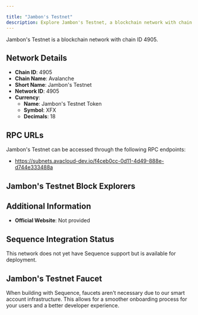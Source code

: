 ```yaml
---

title: "Jambon's Testnet"
description: Explore Jambon's Testnet, a blockchain network with chain ID 4905. Learn about its native currency, Jambon's Testnet Token, and how to interact with the network.
---
```




Jambon's Testnet is a blockchain network with chain ID 4905.

## Network Details

- **Chain ID**: 4905
- **Chain Name**: Avalanche
- **Short Name**: Jambon's Testnet
- **Network ID**: 4905
- **Currency**: 
  - **Name**: Jambon's Testnet Token
  - **Symbol**: XFX
  - **Decimals**: 18

## RPC URLs

Jambon's Testnet can be accessed through the following RPC endpoints:

- https://subnets.avacloud-dev.io/f4ceb0cc-0d11-4d49-888e-d744e333488a

## Jambon's Testnet Block Explorers



## Additional Information

- **Official Website**: Not provided

## Sequence Integration Status

This network does not yet have Sequence support but is available for deployment.

## Jambon's Testnet Faucet

When building with Sequence, faucets aren't necessary due to our smart account infrastructure. This allows for a smoother onboarding process for your users and a better developer experience.
